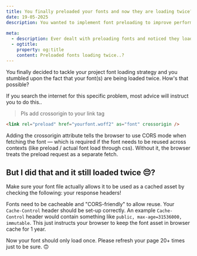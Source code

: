 ```yaml
---
title: You finally preloaded your fonts and now they are loading twice?! What the ..?
date: 19-05-2025
description: You wanted to implement font preloading to improve performance and you noticed there were 2 network calls.. what the..?
  
meta:
  - description: Ever dealt with preloading fonts and noticed they loaded twice? Here's why.
  - ogtitle:
    property: og:title
    content: Preloaded fonts loading twice..?
---
```


You finally decided to tackle your project font loading strategy and you stumbled upon the fact that your font(s) are being loaded twice. How's that possible?

If you search the internet for this specific problem, most advice will instruct you to do this..

> Pls add crossorigin to your link tag

```html
<link rel="preload" href="yourfont.woff2" as="font" crossorigin />
```

Adding the crossorigin attribute tells the browser to use CORS mode when fetching the font — which is required if the font needs to be reused across contexts (like preload / actual font load through css). Without it, the browser treats the preload request as a separate fetch.

## But I did that and it still loaded twice 😔?
Make sure your font file actually allows it to be used as a cached asset by checking the following: your response headers!

Fonts need to be cacheable and "CORS-friendly" to allow reuse. Your `Cache-Control` header should be set-up correctly. An example `Cache-Control` header would contain something like `public, max-age=31536000, immutable`. This just instructs your browser to keep the font asset in browser cache for 1 year.

Now your font should only load once. Please refresh your page 20+ times just to be sure. 🙃
